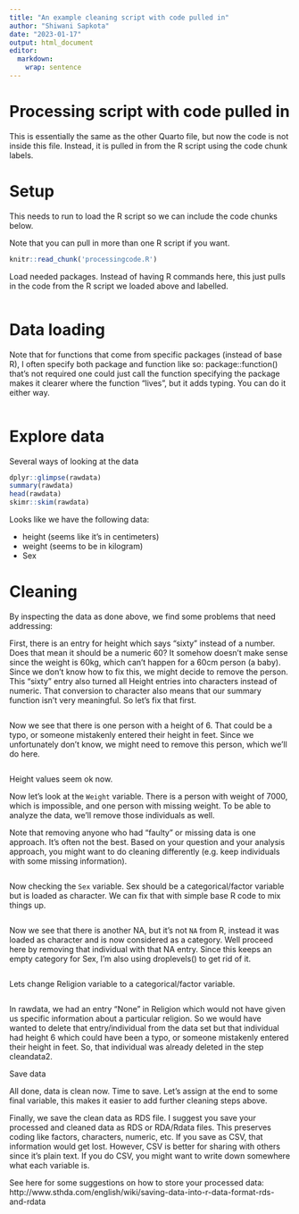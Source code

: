 ```yaml
---
title: "An example cleaning script with code pulled in"
author: "Shiwani Sapkota"
date: "2023-01-17"
output: html_document
editor: 
  markdown: 
    wrap: sentence
---
```


# Processing script with code pulled in

This is essentially the same as the other Quarto file, but now the code is not inside this file.
Instead, it is pulled in from the R script using the code chunk labels.

# Setup

This needs to run to load the R script so we can include the code chunks below.

Note that you can pull in more than one R script if you want.

```r
knitr::read_chunk('processingcode.R')
```

Load needed packages.
Instead of having R commands here, this just pulls in the code from the R script we loaded above and labelled.

```r
```

# Data loading

Note that for functions that come from specific packages (instead of base R), I often specify both package and function like so: package::function() that's not required one could just call the function specifying the package makes it clearer where the function "lives", but it adds typing.
You can do it either way.

```r
```

# Explore data

Several ways of looking at the data

```r
dplyr::glimpse(rawdata)
summary(rawdata)
head(rawdata)
skimr::skim(rawdata)
```

Looks like we have the following data:

-   height (seems like it's in centimeters)
-   weight (seems to be in kilogram)
-   Sex

# Cleaning

By inspecting the data as done above, we find some problems that need addressing:

First, there is an entry for height which says "sixty" instead of a number.
Does that mean it should be a numeric 60?
It somehow doesn't make sense since the weight is 60kg, which can't happen for a 60cm person (a baby).
Since we don't know how to fix this, we might decide to remove the person.
This "sixty" entry also turned all Height entries into characters instead of numeric.
That conversion to character also means that our summary function isn't very meaningful.
So let's fix that first.

```r

```

Now we see that there is one person with a height of 6.
That could be a typo, or someone mistakenly entered their height in feet.
Since we unfortunately don't know, we might need to remove this person, which we'll do here.

```r
```

Height values seem ok now.

Now let's look at the `Weight` variable.
There is a person with weight of 7000, which is impossible, and one person with missing weight.
To be able to analyze the data, we'll remove those individuals as well.

Note that removing anyone who had "faulty" or missing data is one approach.
It's often not the best.
Based on your question and your analysis approach, you might want to do cleaning differently (e.g. keep individuals with some missing information).

```r
```

Now checking the `Sex` variable.
Sex should be a categorical/factor variable but is loaded as character.
We can fix that with simple base R code to mix things up.

```r
```

Now we see that there is another NA, but it's not `NA` from R, instead it was loaded as character and is now considered as a category.
Well proceed here by removing that individual with that NA entry.
Since this keeps an empty category for Sex, I'm also using droplevels() to get rid of it.

```r
```

Lets change Religion variable to a categorical/factor variable.

```r
```

In rawdata, we had an entry "None" in Religion which would not have given us specific information about a particular religion.
So we would have wanted to delete that entry/individual from the data set but that individual had height 6 which could have been a typo, or someone mistakenly entered their height in feet.
So, that individual was already deleted in the step cleandata2.

Save data

All done, data is clean now.
Time to save.
Let's assign at the end to some final variable, this makes it easier to add further cleaning steps above.

Finally, we save the clean data as RDS file.
I suggest you save your processed and cleaned data as RDS or RDA/Rdata files.
This preserves coding like factors, characters, numeric, etc.
If you save as CSV, that information would get lost.
However, CSV is better for sharing with others since it's plain text.
If you do CSV, you might want to write down somewhere what each variable is.

See here for some suggestions on how to store your processed data: http://www.sthda.com/english/wiki/saving-data-into-r-data-format-rds-and-rdata

```r
```
